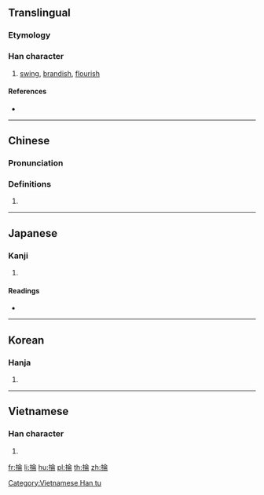 {{also|抡}}
==Translingual==

===Etymology===
{{Han compound|手|侖|c1=s|c2=p|t1=hand|ls=psc}}

===Han character===
{{Han char|rn=64|rad=手|as=08|sn=11|four=58027|canj=QOMB|ids=⿰扌侖}}

# [[swing]], [[brandish]], [[flourish]]

====References====
* {{Han ref|kx=0436.150|dkj=12238|dj=0786.010|hdz=31900.070|uh=6384|ud=25476|bh=B1C1|bd=45505}}

----

==Chinese==
{{zh-forms|s=抡}}

===Pronunciation===
{{zh-pron
|m=lún,lūn
|c=leon4
|h=pfs=
|md=
|mn=nng
|w=
|mc=y
|oc=y
|cat=
}}

===Definitions===
{{zh-hanzi}}

# {{rfdef|lang=zh}}

----

==Japanese==

===Kanji===
{{ja-kanji|grade=|rs=手08}}

# {{defn|lang=ja|sort=手08}}

====Readings====
* {{ja-readings|on=[[ろん]] (ron), [[りん]] (rin)|kun=[[えらぶ]] (erabu)}}

----

==Korean==

===Hanja===
{{ko-hanja|hangeul=[[륜]], [[윤]]|eumhun=|rv=ryun, yun|mr=ryun, yun|y=lyun, yun}}

# {{defn|lang=ko|sort=手08}}

----

==Vietnamese==

===Han character===
{{vi-readings|rs=手08|hanviet=[[dọn]], [[luân]], [[luồn]]}}

# {{defn|lang=vi|sort=手08}}

[[Category:Vietnamese Han tu]]

[[fr:掄]]
[[li:掄]]
[[hu:掄]]
[[pl:掄]]
[[th:掄]]
[[zh:掄]]